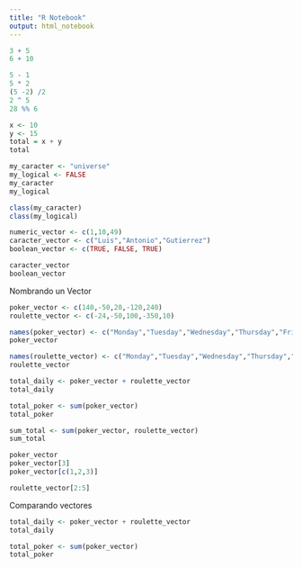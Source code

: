 ```yaml
---
title: "R Notebook"
output: html_notebook
---
```


```r
3 + 5
6 + 10 

5 - 1
5 * 2
(5 -2) /2
2 ^ 5
28 %% 6
```
```r
x <- 10
y <- 15
total = x + y
total
```
```r
my_caracter <- "universe"
my_logical <- FALSE
my_caracter
my_logical
```
```r
class(my_caracter)
class(my_logical)
```
```r
numeric_vector <- c(1,10,49)
caracter_vector <- c("Luis","Antonio","Gutierrez")
boolean_vector <- c(TRUE, FALSE, TRUE)

caracter_vector
boolean_vector
```
Nombrando un Vector
```r
poker_vector <- c(140,-50,20,-120,240)
roulette_vector <- c(-24,-50,100,-350,10)

names(poker_vector) <- c("Monday","Tuesday","Wednesday","Thursday","Friday")
poker_vector

names(roulette_vector) <- c("Monday","Tuesday","Wednesday","Thursday","Friday")
roulette_vector

total_daily <- poker_vector + roulette_vector
total_daily

total_poker <- sum(poker_vector)
total_poker

sum_total <- sum(poker_vector, roulette_vector)
sum_total

poker_vector
poker_vector[3]
poker_vector[c(1,2,3)]

roulette_vector[2:5]


```
Comparando vectores
```r
total_daily <- poker_vector + roulette_vector
total_daily

total_poker <- sum(poker_vector)
total_poker
 ```